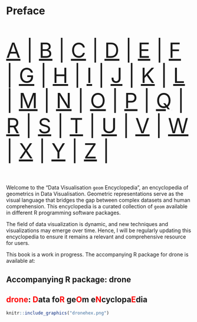 # Preface {.unnumbered}



::: {style="font-size: 400%;"}

[A](#sec-a) | [B](#sec-b) | [C](#sec-c) | [D](#sec-d) | [E](#sec-e) | [F](#sec-f) | [G](#sec-g) | [H](#sec-h) | [I](#sec-i) | [J](#sec-j) | [K](#sec-k) | [L](#sec-l) | [M](#sec-m) | [N](#sec-n) | [O](#sec-o) | [ P](#sec-p) | [Q](#sec-q) | [R](#sec-r) | [S](#sec-s) | [T](#sec-t) | [U](#sec-u) | [V](#sec-v) | [W](#sec-w) | [X](#sec-x) | [Y](#sec-y) | [Z](#sec-z) |

:::

Welcome to the "Data Visualisation `geom` Encyclopedia", an encyclopedia of geometrics in Data Visualisation. Geometric representations serve as the visual language that bridges the gap between complex datasets and human comprehension. This encyclopedia is a curated collection of `geom` available in different R programming software packages.

The field of data visualization is dynamic, and new techniques and visualizations may emerge over time. Hence, I will be regularly updating this encyclopedia to ensure it remains a relevant and comprehensive resource for users.


This book is a work in progress. The accompanying R package for drone is available at: \url{https://github.com/thiyangt/drone}

## Accompanying R package:  drone

## <span style='color:red;'>drone</span>: <span style='color:red;'>D</span>ata fo<span style='color:red;'>R</span> ge<span style='color:red;'>O</span>m e<span style='color:red;'>N</span>cyclopa<span style='color:red;'>E</span>dia


```r
knitr::include_graphics("dronehex.png")
```


